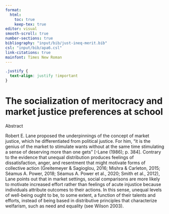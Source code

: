 ```yaml
---
format:
  html:
    toc: true
    keep-tex: true
editor: visual
smooth-scroll: true
number-sections: true
bibliography: "input/bib/just-ineq-merit.bib"
csl: "input/bib/apa6.csl"
link-citations: true
mainfont: Times New Roman
---
```


```css
.justify {
  text-align: justify !important
}
```

# The socialization of meritocracy and market justice preferences at school {.unnumbered}

Abstract

:::{.justify}
Robert E. Lane proposed the underpinnings of the concept of market justice, which he differentiated from political justice. For him, “it is the genius of the market to stimulate wants without at the same time stimulating a sense of deserving more than one gets” [-Lane (1986); p. 384]. Contrary to the evidence that unequal distribution produces feelings of dissatisfaction, anger, and resentment that might motivate forms of collective action (Greitemeyer & Sagioglou, 2016; Mishra & Carleton, 2015; Séamus A. Power, 2018; Séamus A. Power et al., 2020; Smith et al., 2012), Lane points out that in market settings, social comparisons are more likely to motivate increased effort rather than feelings of acute injustice because individuals attribute outcomes to their actions. In this sense, unequal levels of well-being ought to be, to some extent, a function of their talents and efforts, instead of being based in distributive principles that characterize welfarism, such as need and equality (see Wilson 2003).

:::

